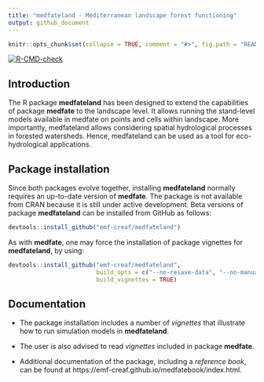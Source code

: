 ```yaml
---
title: "medfateland - Mediterranean landscape forest functioning"
output: github_document
---
```


```r

knitr::opts_chunk$set(collapse = TRUE, comment = "#>", fig.path = "README-")
```

  <!-- badges: start -->
  [![R-CMD-check](https://github.com/vegmod/medfateland/workflows/R-CMD-check/badge.svg)](https://github.com/vegmod/medfateland/actions)
  <!-- badges: end -->
  
## Introduction

The R package **medfateland** has been designed to extend the capabilities of package **medfate** to the landscape level. It allows running the stand-level models available in medfate on points and cells within landscape. More importantly, medfateland allows considering spatial hydrological processes in forested watersheds. Hence, medfateland can be used as a tool for eco-hydrological applications.   


## Package installation

Since both packages evolve together, installing **medfateland** normally requires an up-to-date version of **medfate**. The package is not available from CRAN because it is still under active development. Beta versions of package **medfateland** can be installed from GitHub as follows:

```r
devtools::install_github("emf-creaf/medfateland")
```

As with **medfate**, one may force the installation of package vignettes for **medfateland**, by using: 

```r
devtools::install_github("emf-creaf/medfateland", 
                         build_opts = c("--no-resave-data", "--no-manual"),
                         build_vignettes = TRUE)
```

## Documentation

+ The package installation includes a number of *vignettes* that illustrate how to run simulation models in **medfateland**.

+ The user is also advised to read *vignettes* included in package **medfate**.

+ Additional documentation of the package, including a *reference book*, can be found at https://emf-creaf.github.io/medfatebook/index.html. 

